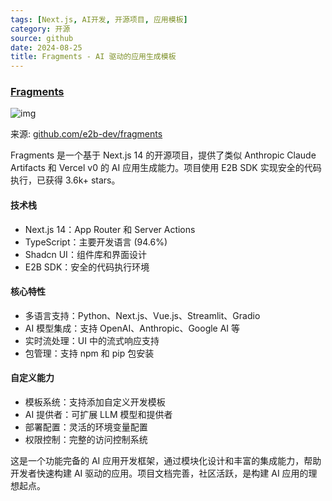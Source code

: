 ```yaml
---
tags: [Next.js, AI开发, 开源项目, 应用模板]
category: 开源
source: github
date: 2024-08-25
title: Fragments - AI 驱动的应用生成模板
---
```


### [Fragments](https://github.com/e2b-dev/fragments)

![img](https://img.mengpeng.tech/i/2024/12/10/6757cf66bcba9.webp)

来源: [github.com/e2b-dev/fragments](https://github.com/e2b-dev/fragments)

Fragments 是一个基于 Next.js 14 的开源项目，提供了类似 Anthropic Claude Artifacts 和 Vercel v0 的 AI 应用生成能力。项目使用 E2B SDK 实现安全的代码执行，已获得 3.6k+ stars。

#### 技术栈
- Next.js 14：App Router 和 Server Actions
- TypeScript：主要开发语言 (94.6%)
- Shadcn UI：组件库和界面设计
- E2B SDK：安全的代码执行环境

#### 核心特性
- 多语言支持：Python、Next.js、Vue.js、Streamlit、Gradio
- AI 模型集成：支持 OpenAI、Anthropic、Google AI 等
- 实时流处理：UI 中的流式响应支持
- 包管理：支持 npm 和 pip 包安装

#### 自定义能力
- 模板系统：支持添加自定义开发模板
- AI 提供者：可扩展 LLM 模型和提供者
- 部署配置：灵活的环境变量配置
- 权限控制：完整的访问控制系统

这是一个功能完备的 AI 应用开发框架，通过模块化设计和丰富的集成能力，帮助开发者快速构建 AI 驱动的应用。项目文档完善，社区活跃，是构建 AI 应用的理想起点。 